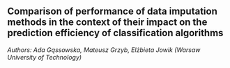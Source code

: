 ## Comparison of performance of data imputation methods in the context of their impact on the prediction efficiency of classification algorithms

*Authors: Ada Gąssowska, Mateusz Grzyb, Elżbieta Jowik (Warsaw University of Technology)*
